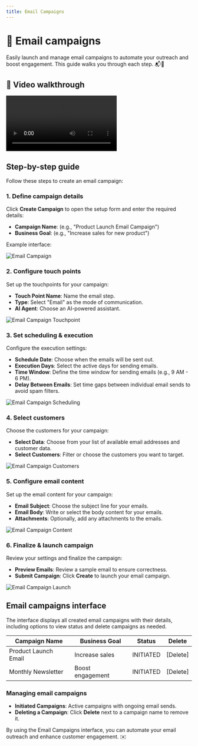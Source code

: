 ```yaml
---
title: Email Campaigns
---
```


# 📧 Email campaigns

Easily launch and manage email campaigns to automate your outreach and boost engagement. This guide walks you through each step. 📬🚀

## 🎥 Video walkthrough

<div class="card-video">
  <video src="https://storage.googleapis.com/helpsessionvideos/Contactswing/Videos/ce.mp4" autoplay playsinline controls title="Email Campaigns Overview"></video>
</div>

## Step-by-step guide

Follow these steps to create an email campaign:

### 1. Define campaign details

Click **Create Campaign** to open the setup form and enter the required details:
- **Campaign Name**: (e.g., "Product Launch Email Campaign")
- **Business Goal**: (e.g., "Increase sales for new product")

Example interface:

<img src="https://storage.googleapis.com/helpsessionvideos/Contactswing/images/camp1.jpg" alt="Email Campaign" />

### 2. Configure touch points

Set up the touchpoints for your campaign:
- **Touch Point Name**: Name the email step.
- **Type**: Select "Email" as the mode of communication.
- **AI Agent**: Choose an AI-powered assistant.

<img src="https://storage.googleapis.com/helpsessionvideos/Contactswing/images/ec.jpg" alt="Email Campaign Touchpoint" />

### 3. Set scheduling & execution

Configure the execution settings:
- **Schedule Date**: Choose when the emails will be sent out.
- **Execution Days**: Select the active days for sending emails.
- **Time Window**: Define the time window for sending emails (e.g., 9 AM - 6 PM).
- **Delay Between Emails**: Set time gaps between individual email sends to avoid spam filters.

<img src="https://storage.googleapis.com/helpsessionvideos/Contactswing/images/ec.jpg" alt="Email Campaign Scheduling" />

### 4. Select customers

Choose the customers for your campaign:
- **Select Data**: Choose from your list of available email addresses and customer data.
- **Select Customers**: Filter or choose the customers you want to target.

<img src="https://storage.googleapis.com/helpsessionvideos/Contactswing/images/ec1.jpg" alt="Email Campaign Customers" />

### 5. Configure email content

Set up the email content for your campaign:
- **Email Subject**: Choose the subject line for your emails.
- **Email Body**: Write or select the body content for your emails.
- **Attachments**: Optionally, add any attachments to the emails.

<img src="https://storage.googleapis.com/helpsessionvideos/Contactswing/images/ec2.jpg" alt="Email Campaign Content" />

### 6. Finalize & launch campaign

Review your settings and finalize the campaign:
- **Preview Emails**: Review a sample email to ensure correctness.
- **Submit Campaign**: Click **Create** to launch your email campaign.

<img src="https://storage.googleapis.com/helpsessionvideos/Contactswing/images/ec2.jpg" alt="Email Campaign Launch" />

## Email campaigns interface

The interface displays all created email campaigns with their details, including options to view status and delete campaigns as needed.

| Campaign Name        | Business Goal         | Status    | Delete  |
|---------------------|----------------------|-----------|---------|
| Product Launch Email| Increase sales       | INITIATED | [Delete]|
| Monthly Newsletter  | Boost engagement     | INITIATED | [Delete]|

### Managing email campaigns

- **Initiated Campaigns**: Active campaigns with ongoing email sends.
- **Deleting a Campaign**: Click **Delete** next to a campaign name to remove it.

By using the Email Campaigns interface, you can automate your email outreach and enhance customer engagement. ✉️
